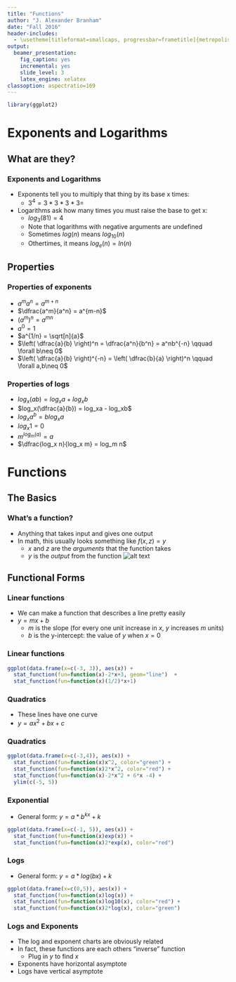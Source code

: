 ```yaml
---
title: "Functions"
author: "J. Alexander Branham"
date: "Fall 2016"
header-includes: 
  - \usetheme[titleformat=smallcaps, progressbar=frametitle]{metropolis}
output: 
  beamer_presentation:
    fig_caption: yes
    incremental: yes
    slide_level: 3
    latex_engine: xelatex
classoption: aspectratio=169
---
```


```r
library(ggplot2)
```

# Exponents and Logarithms 
## What are they?
### Exponents and Logarithms
* Exponents tell you to multiply that thing by its base x times:
    + $3^4 = 3*3*3*3 =$
* Logarithms ask how many times you must raise the base to get x:
    + $log_3(81) = 4$
    + Note that logarithms with negative arguments are undefined 
    + Sometimes $log(n)$ means $log_{10}(n)$
    + Othertimes, it means $log_e(n) = ln(n)$
    
## Properties
### Properties of exponents
* $a^ma^n = a^{m+n}$
* $\dfrac{a^m}{a^n}  = a^{m-n}$
* $(a^m)^n = a^{mn}$
* $a^0=1$
* $a^{1/n} = \sqrt[n]{a}$
* $\left( \dfrac{a}{b} \right)^n = \dfrac{a^n}{b^n} = a^nb^{-n} \qquad \forall b\neq 0$
* $\left( \dfrac{a}{b} \right)^{-n} = \left( \dfrac{b}{a} \right)^n \qquad \forall a,b\neq 0$

### Properties of logs
* $log_x(ab) = log_xa + log_xb$
* $log_x(\dfrac{a}{b}) = log_xa - log_xb$
* $log_xa^b = b log_x a$
* $log_x 1 = 0$
* $m^{log_m(a)} = a$
* $\dfrac{log_x n}{log_x m} = log_m n$

# Functions
## The Basics
### What's a function?
* Anything that takes input and gives one output
* In math, this usually looks something like $f(x,z) = y$
    + $x$ and $z$ are the *arguments* that the function takes
    + $y$ is the *output* from the function
![alt text](images/Function_machine.jpg)

## Functional Forms
### Linear functions
* We can make a function that describes a line pretty easily
* $y=mx+b$
    + $m$ is the slope (for every one unit increase in $x$, $y$ increases $m$ units)
    + $b$ is the y-intercept: the value of $y$ when $x=0$
    
### Linear functions
```r
ggplot(data.frame(x=c(-3, 3)), aes(x)) + 
  stat_function(fun=function(x)-2*x+3, geom="line")  +
  stat_function(fun=function(x)(1/2)*x+1)
```



### Quadratics
* These lines have one curve
* $y=ax^2 + bx + c$

### Quadratics
```r
ggplot(data.frame(x=c(-3,4)), aes(x)) + 
  stat_function(fun=function(x)x^2, color="green") + 
  stat_function(fun=function(x)2*x^2, color="red") + 
  stat_function(fun=function(x)-2*x^2 + 6*x -4) + 
  ylim(c(-5, 5))
```

### Exponential
* General form: $y = a * b^{kx} + k$
```r
ggplot(data.frame(x=c(-1, 5)), aes(x)) + 
  stat_function(fun=function(x)exp(x)) + 
  stat_function(fun=function(x)2*exp(x), color="red")
```

### Logs
* General form: $y= a*log(bx) + k$
```r
ggplot(data.frame(x=c(0,5)), aes(x)) + 
  stat_function(fun=function(x)log(x)) + 
  stat_function(fun=function(x)log10(x), color="red") + 
  stat_function(fun=function(x)2*log(x), color="green")
```

### Logs and Exponents
* The log and exponent charts are obviously related
* In fact, these functions are each others "inverse" function
    + Plug in $y$ to find $x$
* Exponents have horizontal asymptote
* Logs have vertical asymptote
